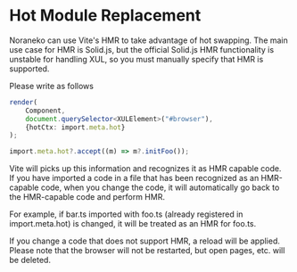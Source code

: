 # Hot Module Replacement

Noraneko can use Vite's HMR to take advantage of hot swapping.
The main use case for HMR is Solid.js, but the official Solid.js HMR functionality is unstable for handling XUL, so you must manually specify that HMR is supported.

Please write as follows
```ts
render(
	Component,
	document.querySelector<XULElement>("#browser"),
	{hotCtx: import.meta.hot}
);

import.meta.hot?.accept((m) => m?.initFoo());
```

Vite will picks up this information and recognizes it as HMR capable code. \
If you have imported a code in a file that has been recognized as an HMR-capable code, when you change the code, it will automatically go back to the HMR-capable code and perform HMR.

For example, if bar.ts imported with foo.ts (already registered in import.meta.hot) is changed, it will be treated as an HMR for foo.ts.

If you change a code that does not support HMR, a reload will be applied. Please note that the browser will not be restarted, but open pages, etc. will be deleted. 
